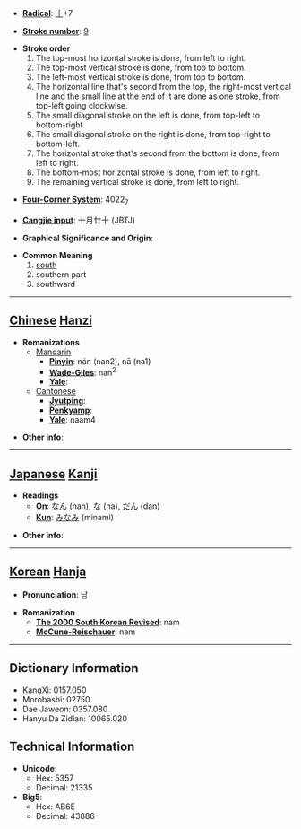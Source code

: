 * '''[[Wiktionary:Chinese radical index| Radical]]''': [[Wiktionary:Chinese radical index 十|十]]+7

* '''[[Wiktionary:Chinese total strokes index|Stroke number]]''': [[Wiktionary:Chinese total strokes index 9|9]]

*'''Stroke order'''
*# The top-most horizontal stroke is done, from left to right.
*# The top-most vertical stroke is done, from top to bottom.
*# The left-most vertical stroke is done, from top to bottom.
*# The horizontal line that's second from the top, the right-most vertical line and the small line at the end of it are done as one stroke, from top-left going clockwise.
*# The small diagonal stroke on the left is done, from top-left to bottom-right.
*# The small diagonal stroke on the right is done, from top-right to bottom-left.
*# The horizontal stroke that's second from the bottom is done, from left to right.
*# The bottom-most horizontal stroke is done, from left to right.
*# The remaining vertical stroke is done, from left to right.

* '''[[Wiktionary:Chinese four corner index|Four-Corner System]]''': 4022<sub>7</sub>

* '''[[Wiktionary:Chinese Cangjie index|Cangjie input]]''': 十月廿十 (JBTJ)

* '''Graphical Significance and Origin''': 

* '''Common Meaning'''
*# [[south]]
*# southern part
*# southward

----

== [[Chinese]] [[Hanzi]] ==

* '''Romanizations'''
** [[Mandarin]]
*** '''[[Pinyin]]''': nán (nan2), nā (na1)
*** '''[[Wade-Giles]]''': nan<sup>2</sup>
*** '''[[Yale]]''': 
**[[Cantonese]]
***'''[[Jyutping]]''':
***'''[[Penkyamp]]''': 
***'''[[Yale]]''': naam4

* '''Other info''': 

----

== [[Japanese]] [[Kanji]] ==

* '''Readings'''
** '''[[On]]''': [[なん]] (nan), [[な]] (na), [[だん]] (dan)
** '''[[Kun]]''': [[みなみ]] (minami)

* '''Other info''':  

----

== [[Korean]] [[Hanja]] ==

* '''Pronunciation''': 남

* '''Romanization'''
** '''[[The 2000 South Korean Revised Romanization|The 2000 South Korean Revised]]''': nam
** '''[[McCune-Reischauer]]''': nam

----

== Dictionary Information ==

* KangXi: 0157.050
* Morobashi: 02750
* Dae Jaweon: 0357.080
* Hanyu Da Zidian: 10065.020

== Technical Information ==

* '''Unicode''':
** Hex: 5357
** Decimal: 21335
* '''Big5''':
** Hex: AB6E
** Decimal: 43886